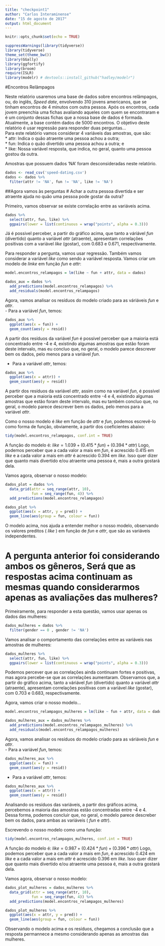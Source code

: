 ```yaml
---
title: "checkpoint1"
author: "Carlos Interaminense"
date: "15 de agosto de 2017"
output: html_document
---
```


```r
knitr::opts_chunk$set(echo = TRUE)
```

```r
suppressWarnings(library(tidyverse))
library(tidyverse)
theme_set(theme_bw())
library(GGally)
library(ggfortify)
library(broom)
require(ISLR)
library(modelr) # devtools::install_github("hadley/modelr")
```

#Encontros Relâmpagos

Neste relatório usaremos uma base de dados sobre encontros relâmpagos, ou, do inglês, _Speed date_, envolvendo 310 jovens americanos, que se tinham encontros de 4 minutos com outra pessoa. Após os encontros, cada jovem preenchia uma fichas avaliando aqueles com quem se encontraram e é um conjunto dessas fichas que a nossa base de dados é formada. Atualmente, a base contém dados de 5000 encontros.
O objetivo deste relatório é usar regressão para responder duas perguntas...  
Para este relatório vamos considerar 4 variáveis das amostras, que são:  
* attr: Indica o quão atraente uma pessoa achou a outra;  
* fun: Indica o quão divertido uma pessoa achou a outra; e    
* like: Nossa variável resposta, que indica, no geral, quanto uma pessoa gostou da outra.

Amostras que possuem dados 'NA' foram desconsideradas neste relatório.

```r
dados <- read_csv('speed-dating.csv')
dados <- dados %>%
  filter(attr != 'NA', fun != 'NA', like != 'NA')
```


##Agora vamos às perguntas
# Achar a outra pessoa divertida e ser atraente ajuda no quão uma pessoa pode gostar da outra?

Primeiro, vamos observar se existe correlação entre as variáveis acima.

```r
dados %>%
  select(attr, fun, like) %>%
  ggpairs(lower = list(continuous = wrap("points", alpha = 0.3)))
```

Já é possivel perceber, a partir do gráfico acima, que tanto a váriável _fun_ (divertido) quanto a variável _attr_ (atraente), apresentam correlações positivas com a variável _like_ (gostar), com 0.683 e 0.671, respectivamente.

Para responder a pergunta, vamos usar regressão. Também vamos considerar a variável _like_ como sendo a variável resposta.
Vamos criar um modelo de _linke_ em função  _fun_ e _attr_:
```r
model.encontros_relampagos = lm(like ~ fun + attr, data = dados)

dados_aux = dados %>% 
  add_predictions(model.encontros_relampagos) %>% 
  add_residuals(model.encontros_relampagos)
```

Agora, vamos analisar os resíduos do modelo criado para as váriáveis _fun_ e _attr_.  
- Para a variável _fun_, temos:

```r
dados_aux %>% 
  ggplot(aes(x = fun)) + 
  geom_count(aes(y = resid))
```

A partir dos resíduos da variável _fun_ é possível perceber que a maioria está concentrado entre -4 e 4, existindo algumas amostras que estão foram deste intervalo, mas eu concluo que, no geral, o modelo parece descrever bem os dados, pelo menos para a variável _fun_.

- Para a variável _attr_, temos:

```r
dados_aux %>% 
  ggplot(aes(x = attr)) + 
  geom_count(aes(y = resid))
```

A partir dos resíduos da variável _attr_, assim como na variável _fun_,  é possível perceber que a maioria está concentrado entre -4 e 4, existindo algumas amostras que estão foram deste intervalo, mas eu também concluo que, no geral, o modelo parece descrever bem os dados, pelo menos para a variável _attr_.

Como o nosso modelo é _like_ em função de _attr_ e _fun_, podemos escrevê-lo como forma de função, obviamente, a partir dos coeficientes abaixo:
```r
tidy(model.encontros_relampagos, conf.int = TRUE)
```

A função do modelo é: $like = 1.039 + (0.415 * fun) + (0.394 * attr)$ 
Logo, podemos perceber que a cada valor a mais em _fun_, é acrescido 0.415 em _like_ e a cada valor a mais em _attr_ é acrescido 0.394 em _like_. Isso quer dizer que quanto mais divertido e/ou atraente uma pessoa é, mais a outra gostará dela.

Vamos agora, observar o nosso modelo:

```r
dados_plot = dados %>%
  data_grid(attr = seq_range(attr, 10),
            fun = seq_range(fun, 4)) %>%
  add_predictions(model.encontros_relampagos)

dados_plot %>%
  ggplot(aes(x = attr, y = pred)) +
  geom_line(aes(group = fun, colour = fun))
```

O modelo acima, nos ajuda a entender melhor o nosso modelo, observando os valores preditos ( _like_ ) em função de _fun_ e _attr_, que são as variáveis independentes.

# A pergunta anterior foi considerando ambos os gêneros, Será que as respostas acima continuam as mesmas quando considerarmos apenas as avaliações das mulheres?

Primeiramente, para responder a esta questão, vamos usar apenas os dados das mulheres:

```r
dados_mulheres = dados %>%
  filter(gender == 0 , gender != 'NA')
```

Vamos analisar o comportamento das correlações entre as variáveis nas amostras de mulheres:

```r
dados_mulheres %>%
  select(attr, fun, like) %>%
  ggpairs(lower = list(continuous = wrap("points", alpha = 0.3)))
```

Podemos percever que as correlações ainda continuam fortes e positivas, mas agora percebe-se que as correlações aumentaram.
Observamos que, a partir do gráfico acima, tanto a váriável _fun_ (divertido) quanto a variável _attr_ (atraente), apresentam correlações positivas com a variável _like_ (gostar), com 0.703 e 0.683, respectivamente.

Agora, vamos criar o nosso modelo...
```r
model.encontros_relampagos_mulheres = lm(like ~ fun + attr, data = dados_mulheres)

dados_mulheres_aux = dados_mulheres %>% 
  add_predictions(model.encontros_relampagos_mulheres) %>% 
  add_residuals(model.encontros_relampagos_mulheres)
```
Agora, vamos analisar os resíduos do modelo criado para as váriáveis _fun_ e _attr_.  
- Para a variável _fun_, temos:

```r
dados_mulheres_aux %>% 
  ggplot(aes(x = fun)) + 
  geom_count(aes(y = resid))
```

- Para a variável _attr_, temos:

```r
dados_mulheres_aux %>% 
  ggplot(aes(x = attr)) + 
  geom_count(aes(y = resid))
```


Analisando os resíduos das variáveis, a partir dos gráficos acima, percebemos a maioria das amostras estão concentradas entre -4 e 4. Dessa forma, podemos concluir que, no geral, o modelo parece descreber bem os dados, para ambas as variáveis ( _fun_  e _attr_).

Escrevendo o nosso modelo como uma função:
```r
tidy(model.encontros_relampagos_mulheres, conf.int = TRUE)
```

A função do modelo é: $like = 0.987 + (0.424 * fun) + (0.396 * attr)$ 
Logo, podemos perceber que a cada valor a mais em _fun_, é acrescido 0.424 em _like_ e a cada valor a mais em _attr_ é acrescido 0.396 em _like_. Isso quer dizer que quanto mais divertido e/ou atraente uma pessoa é, mais a outra gostará dela.

Vamos agora, observar o nosso modelo:

```r
dados_plot_mulheres = dados_mulheres %>%
  data_grid(attr = seq_range(attr, 10),
            fun = seq_range(fun, 4)) %>%
  add_predictions(model.encontros_relampagos_mulheres)

dados_plot_mulheres %>%
  ggplot(aes(x = attr, y = pred)) +
  geom_line(aes(group = fun, colour = fun))
```


Observando o modelo acima e os resíduos, chegamos a conclusão que a resposta permannece a mesmo considerando apenas as amostras das mulheres.